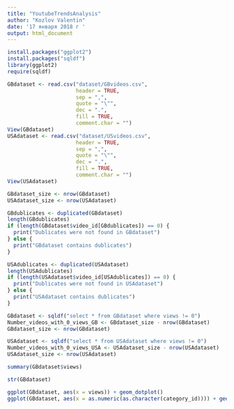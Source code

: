 ```yaml
---
title: "YoutubeTrendsAnalysis"
author: "Kozlov Valentin"
date: '17 января 2018 г '
output: html_document
---
```


```r
install.packages("ggplot2")
install.packages("sqldf")
library(ggplot2)
require(sqldf)
```

```r
GBdataset <- read.csv("dataset/GBvideos.csv", 
                      header = TRUE, 
                      sep = ",", 
                      quote = "\"", 
                      dec = ".", 
                      fill = TRUE, 
                      comment.char = "")
View(GBdataset)
USAdataset <- read.csv("dataset/USvideos.csv", 
                      header = TRUE, 
                      sep = ",", 
                      quote = "\"", 
                      dec = ".", 
                      fill = TRUE, 
                      comment.char = "")
View(USAdataset)
```

```r
GBdataset_size <- nrow(GBdataset)
USAdataset_size <- nrow(USAdataset)
```

```r
GBdublicates <- duplicated(GBdataset)
length(GBdublicates)
if (length(GBdataset$video_id[GBdublicates]) == 0) {
  print("Dublicates were not found in GBdataset")
} else {
  print("GBdataset contains dublicates")
}

USAdublicates <- duplicated(USAdataset)
length(USAdublicates)
if (length(USAdataset$video_id[USAdublicates]) == 0) {
  print("Dublicates were not found in USAdataset")
} else {
  print("USAdataset contains dublicates")
}
```

```r
GBdataset <- sqldf("select * from GBdataset where views != 0")
Number_videos_with_0_views_GB <- GBdataset_size - nrow(GBdataset)
GBdataset_size <- nrow(GBdataset)

USAdataset <- sqldf("select * from USAdataset where views != 0")
Number_videos_with_0_views_USA <- USAdataset_size - nrow(USAdataset)
USAdataset_size <- nrow(USAdataset)

summary(GBdataset$views)

str(GBdataset)
```

```r
ggplot(GBdataset, aes(x = views)) + geom_dotplot()
ggplot(GBdataset, aes(x = as.numeric(as.character(category_id)))) + geom_histogram()
```
